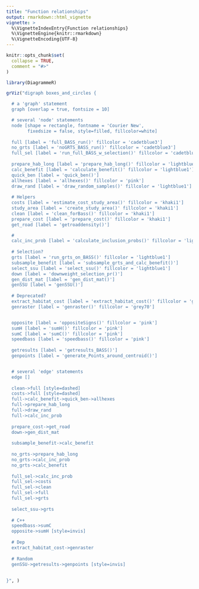 ```yaml
---
title: "Function relationships"
output: rmarkdown::html_vignette
vignette: >
  %\VignetteIndexEntry{Function relationships}
  %\VignetteEngine{knitr::rmarkdown}
  %\VignetteEncoding{UTF-8}
---
```


```r
knitr::opts_chunk$set(
  collapse = TRUE,
  comment = "#>"
)
```

```r
library(DiagrammeR)
```

```r
grViz("digraph boxes_and_circles {

  # a 'graph' statement
  graph [overlap = true, fontsize = 10]

  # several 'node' statements
  node [shape = rectangle, fontname = 'Courier New', 
        fixedsize = false, style=filled, fillcolor=white]
        
  full [label = 'full_BASS_run()' fillcolor = 'cadetblue3']
  no_grts [label = 'noGRTS_BASS_run()' fillcolor = 'cadetblue3']
  full_sel [label = 'run_full_BASS_w_selection()' fillcolor = 'cadetblue3']
  
  prepare_hab_long [label = 'prepare_hab_long()' fillcolor = 'lightblue1']
  calc_benefit [label = 'calculate_benefit()' fillcolor = 'lightblue1']
  quick_ben [label = 'quick_ben()']
  allhexes [label = 'allhexes()' fillcolor = 'pink']
  draw_rand [label = 'draw_random_samples()' fillcolor = 'lightblue1']
  
  # Helpers
  costs [label = 'estimate_cost_study_area()' fillcolor = 'khaki1']
  study_area [label = 'create_study_area()' fillcolor = 'khaki1']
  clean [label = 'clean_forBass()' fillcolor = 'khaki1']
  prepare_cost [label = 'prepare_cost()' fillcolor = 'khaki1']
  get_road [label = 'getroaddensity()']

  #  
  calc_inc_prob [label = 'calculate_inclusion_probs()' fillcolor = 'lightblue1']
  
  # Selection?
  grts [label = 'run_grts_on_BASS()' fillcolor = 'lightblue1']
  subsample_benefit [label = 'subsample_grts_and_calc_benefit()']
  select_ssu [label = 'select_ssu()' fillcolor = 'lightblue1']
  down [label = 'downweight_selection_pr()']
  gen_dist_mat [label = 'gen_dist_mat()']
  genSSU [label = 'genSSU()']
  
  # Deprecated?
  extract_habitat_cost [label = 'extract_habitat_cost()' fillcolor = 'grey70']
  genraster [label = 'genraster()' fillcolor = 'grey70']


  opposite [label = 'oppositeSigns()' fillcolor = 'pink']
  sumH [label = 'sumH()' fillcolor = 'pink']
  sumC [label = 'sumC()' fillcolor = 'pink']
  speedbass [label = 'speedbass()' fillcolor = 'pink']
  
  getresults [label = 'getresults_BASS()']
  genpoints [label = 'generate_Points_around_centroid()']


  # several 'edge' statements
  edge []
  
  clean->full [style=dashed]
  costs->full [style=dashed]
  full->calc_benefit->quick_ben->allhexes
  full->prepare_hab_long
  full->draw_rand
  full->calc_inc_prob
  
  prepare_cost->get_road
  down->gen_dist_mat
  
  subsample_benefit->calc_benefit
  
  no_grts->prepare_hab_long
  no_grts->calc_inc_prob
  no_grts->calc_benefit
  
  full_sel->calc_inc_prob
  full_sel->costs
  full_sel->clean
  full_sel->full
  full_sel->grts
  
  select_ssu->grts
  
  # C++
  speedbass->sumC
  opposite->sumH [style=invis]
  
  # Dep
  extract_habitat_cost->genraster
  
  # Random
  genSSU->getresults->genpoints [style=invis]
  
  
}", )
```
